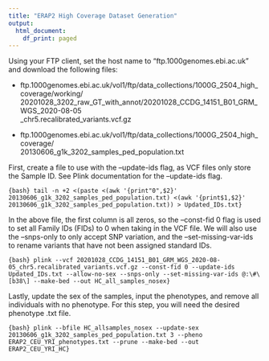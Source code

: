 ```yaml
---
title: "ERAP2 High Coverage Dataset Generation"
output:
  html_document:
    df_print: paged
---
```


Using your FTP client, set the host name to "ftp.1000genomes.ebi.ac.uk" and download the following files:

-   ftp.1000genomes.ebi.ac.uk/vol1/ftp/data_collections/1000G_2504_high_coverage/working/\
    20201028_3202_raw_GT_with_annot/20201028_CCDG_14151_B01_GRM_WGS_2020-08-05\
    \_chr5.recalibrated_variants.vcf.gz

-   ftp.1000genomes.ebi.ac.uk/vol1/ftp/data_collections/1000G_2504_high_coverage/\
    20130606_g1k_3202_samples_ped_population.txt

First, create a file to use with the --update-ids flag, as VCF files only store the Sample ID. See Plink documentation for the --update-ids flag.

```{bash} tail -n +2 <(paste <(awk '{print"0",$2}' 20130606_g1k_3202_samples_ped_population.txt) <(awk '{print$1,$2}' 20130606_g1k_3202_samples_ped_population.txt)) > Updated_IDs.txt}
```

In the above file, the first column is all zeros, so the --const-fid 0 flag is used to set all Family IDs (FIDs) to 0 when taking in the VCF file. We will also use the --snps-only to only accept SNP variation, and the --set-missing-var-ids to rename variants that have not been assigned standard IDs.

```{bash} plink --vcf 20201028_CCDG_14151_B01_GRM_WGS_2020-08-05_chr5.recalibrated_variants.vcf.gz --const-fid 0 --update-ids Updated_IDs.txt --allow-no-sex --snps-only --set-missing-var-ids @:\#\[b38\] --make-bed --out HC_all_samples_nosex}
```

Lastly, update the sex of the samples, input the phenotypes, and remove all individuals with no phenotype. For this step, you will need the desired phenotype .txt file.

```{bash} plink --bfile HC_allsamples_nosex --update-sex 20130606_g1k_3202_samples_ped_population.txt 3 --pheno ERAP2_CEU_YRI_phenotypes.txt --prune --make-bed --out ERAP2_CEU_YRI_HC}
```
